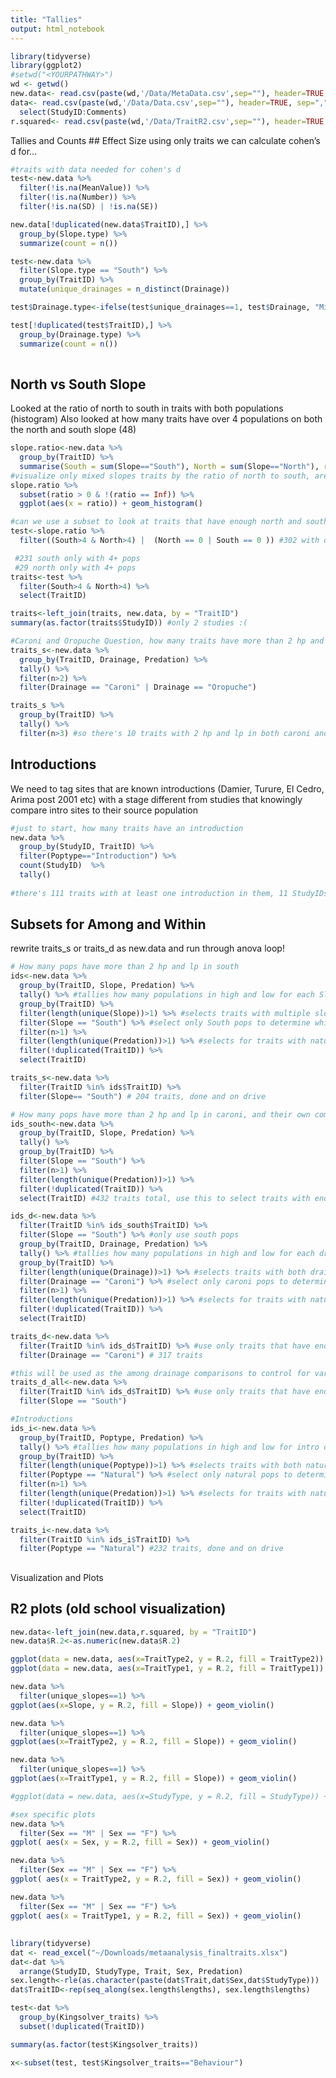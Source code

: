 ```yaml
---
title: "Tallies"
output: html_notebook
---
```


```r
library(tidyverse)
library(ggplot2)
#setwd("<YOURPATHWAY>")
wd <- getwd()
new.data<- read.csv(paste(wd,'/Data/MetaData.csv',sep=""), header=TRUE, sep=",") #MetaData saved feb 11th
data<- read.csv(paste(wd,'/Data/Data.csv',sep=""), header=TRUE, sep=",")%>% #Data.csv is saved .xlsx feb 10th
  select(StudyID:Comments) 
r.squared<- read.csv(paste(wd,'/Data/TraitR2.csv',sep=""), header=TRUE, sep=",") #R2 generated feb 11th 
```

Tallies and Counts
## Effect Size
using only traits we can calculate cohen's d for...
```r
#traits with data needed for cohen's d
test<-new.data %>% 
  filter(!is.na(MeanValue)) %>% 
  filter(!is.na(Number)) %>% 
  filter(!is.na(SD) | !is.na(SE))

new.data[!duplicated(new.data$TraitID),] %>% 
  group_by(Slope.type) %>%
  summarize(count = n())

test<-new.data %>% 
  filter(Slope.type == "South") %>% 
  group_by(TraitID) %>% 
  mutate(unique_drainages = n_distinct(Drainage))

test$Drainage.type<-ifelse(test$unique_drainages==1, test$Drainage, "Mixed")

test[!duplicated(test$TraitID),] %>% 
  group_by(Drainage.type) %>%
  summarize(count = n())
  
```

## North vs South Slope
Looked at the ratio of north to south in traits with both populations (histogram)
Also looked at how many traits have over 4 populations on both the north and south slope (48)
```r
slope.ratio<-new.data %>% 
  group_by(TraitID) %>% 
  summarise(South = sum(Slope=="South"), North = sum(Slope=="North"), ratio = North/South)
#visualize only mixed slopes traits by the ratio of north to south, are they evenly mixed or mostly one?
slope.ratio %>% 
  subset(ratio > 0 & !(ratio == Inf)) %>% 
  ggplot(aes(x = ratio)) + geom_histogram()

#can we use a subset to look at traits that have enough north and south to have a R2 for each?
test<-slope.ratio %>% 
  filter((South>4 & North>4) |  (North == 0 | South == 0 )) #302 with over 4 in each slope or only one slope

 #231 south only with 4+ pops
 #29 north only with 4+ pops
traits<-test %>% 
  filter(South>4 & North>4) %>% 
  select(TraitID)

traits<-left_join(traits, new.data, by = "TraitID")
summary(as.factor(traits$StudyID)) #only 2 studies :(
```


```r

#Caroni and Oropuche Question, how many traits have more than 2 hp and lp in both oropuche and caroni?
traits_s<-new.data %>% 
  group_by(TraitID, Drainage, Predation) %>% 
  tally() %>% 
  filter(n>2) %>% 
  filter(Drainage == "Caroni" | Drainage == "Oropuche")

traits_s %>% 
  group_by(TraitID) %>% 
  tally() %>% 
  filter(n>3) #so there's 10 traits with 2 hp and lp in both caroni and oropuche, not appropriate for anova
```

## Introductions

We need to tag sites that are known introductions (Damier, Turure, El Cedro, Arima post 2001 etc) with a stage different from studies that knowingly compare intro sites to their source population
```r
#just to start, how many traits have an introduction
new.data %>% 
  group_by(StudyID, TraitID) %>% 
  filter(Poptype=="Introduction") %>% 
  count(StudyID)  %>%
  tally() 
  
#there's 111 traits with at least one introduction in them, 11 StudyIDs
```

## Subsets for Among and Within

rewrite traits_s or traits_d as new.data and run through anova loop!
```r
# How many pops have more than 2 hp and lp in south
ids<-new.data %>%
  group_by(TraitID, Slope, Predation) %>%
  tally() %>% #tallies how many populations in high and low for each Slope within a trait
  group_by(TraitID) %>% 
  filter(length(unique(Slope))>1) %>% #selects traits with multiple slopes
  filter(Slope == "South") %>% #select only South pops to determine which traits are viable
  filter(n>1) %>%
  filter(length(unique(Predation))>1) %>% #selects for traits with natural HP and LP with 2+ pops
  filter(!duplicated(TraitID)) %>% 
  select(TraitID)

traits_s<-new.data %>% 
  filter(TraitID %in% ids$TraitID) %>% 
  filter(Slope== "South") # 204 traits, done and on drive

# How many pops have more than 2 hp and lp in caroni, and their own comparison R2 prep (excluding north pops from those traits if there are any)
ids_south<-new.data %>%
  group_by(TraitID, Slope, Predation) %>%
  tally() %>% 
  group_by(TraitID) %>% 
  filter(Slope == "South") %>%
  filter(n>1) %>%
  filter(length(unique(Predation))>1) %>%
  filter(!duplicated(TraitID)) %>% 
  select(TraitID) #432 traits total, use this to select traits with enough south pops to be viable for drainage analysis

ids_d<-new.data %>%
  filter(TraitID %in% ids_south$TraitID) %>% 
  filter(Slope == "South") %>% #only use south pops
  group_by(TraitID, Drainage, Predation) %>%
  tally() %>% #tallies how many populations in high and low for each driange within a trait
  group_by(TraitID) %>% 
  filter(length(unique(Drainage))>1) %>% #selects traits with both drainages
  filter(Drainage == "Caroni") %>% #select only caroni pops to determine which traits are viable
  filter(n>1) %>%
  filter(length(unique(Predation))>1) %>% #selects for traits with natural HP and LP with 2+ pops
  filter(!duplicated(TraitID)) %>% 
  select(TraitID)

traits_d<-new.data %>%
  filter(TraitID %in% ids_d$TraitID) %>% #use only traits that have enough caroni pops
  filter(Drainage == "Caroni") # 317 traits

#this will be used as the among drainage comparisons to control for variation between slopes
traits_d_all<-new.data %>%
  filter(TraitID %in% ids_d$TraitID) %>% #use only traits that have enough caroni pops
  filter(Slope == "South")

#Introductions
ids_i<-new.data %>% 
  group_by(TraitID, Poptype, Predation) %>%
  tally() %>% #tallies how many populations in high and low for intro or natural pops per trait
  group_by(TraitID) %>% 
  filter(length(unique(Poptype))>1) %>% #selects traits with both natural and introduction populations
  filter(Poptype == "Natural") %>% #select only natural pops to determine which traits are viable
  filter(n>1) %>%
  filter(length(unique(Predation))>1) %>% #selects for traits with natural HP and LP with 2+ pops
  filter(!duplicated(TraitID)) %>% 
  select(TraitID)

traits_i<-new.data %>% 
  filter(TraitID %in% ids_i$TraitID) %>% 
  filter(Poptype == "Natural") #232 traits, done and on drive
```
##

Visualization and Plots

## R2 plots (old school visualization)
```r
new.data<-left_join(new.data,r.squared, by = "TraitID")
new.data$R.2<-as.numeric(new.data$R.2)
```



```r
ggplot(data = new.data, aes(x=TraitType2, y = R.2, fill = TraitType2)) + geom_violin() 
ggplot(data = new.data, aes(x=TraitType1, y = R.2, fill = TraitType1)) + geom_violin() 

new.data %>% 
  filter(unique_slopes==1) %>% 
ggplot(aes(x=Slope, y = R.2, fill = Slope)) + geom_violin() 

new.data %>% 
  filter(unique_slopes==1) %>% 
ggplot(aes(x=TraitType2, y = R.2, fill = Slope)) + geom_violin()

new.data %>% 
  filter(unique_slopes==1) %>% 
ggplot(aes(x=TraitType1, y = R.2, fill = Slope)) + geom_violin()

#ggplot(data = new.data, aes(x=StudyType, y = R.2, fill = StudyType)) + geom_violin() 

#sex specific plots
new.data %>% 
  filter(Sex == "M" | Sex == "F") %>% 
ggplot( aes(x = Sex, y = R.2, fill = Sex)) + geom_violin()

new.data %>% 
  filter(Sex == "M" | Sex == "F") %>% 
ggplot( aes(x = TraitType2, y = R.2, fill = Sex)) + geom_violin()

new.data %>% 
  filter(Sex == "M" | Sex == "F") %>% 
ggplot( aes(x = TraitType1, y = R.2, fill = Sex)) + geom_violin()

```
##


```r
library(tidyverse)
dat <- read_excel("~/Downloads/metaanalysis_finaltraits.xlsx")
dat<-dat %>% 
  arrange(StudyID, StudyType, Trait, Sex, Predation)
sex.length<-rle(as.character(paste(dat$Trait,dat$Sex,dat$StudyType)))  
dat$TraitID<-rep(seq_along(sex.length$lengths), sex.length$lengths)

test<-dat %>% 
  group_by(Kingsolver_traits) %>% 
  subset(!duplicated(TraitID))

summary(as.factor(test$Kingsolver_traits))

x<-subset(test, test$Kingsolver_traits=="Behaviour")


```

